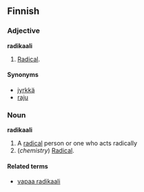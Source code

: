 ==Finnish==

===Adjective===
'''radikaali'''

# [[Radical]].

====Synonyms====
*[[jyrkkä]]
*[[raju]]

===Noun===
'''radikaali'''

# A [[radical]] person or one who acts radically
# (''chemistry'') [[Radical]].

====Related terms====
*[[vapaa radikaali]]